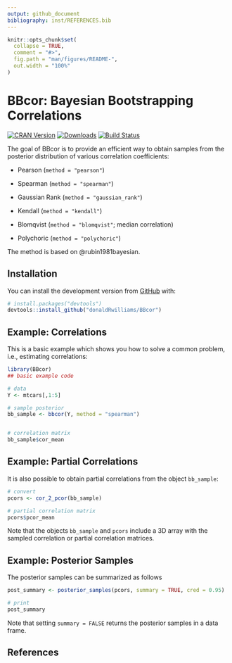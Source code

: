 ```yaml
---
output: github_document
bibliography: inst/REFERENCES.bib
---
```


<!-- README.md is generated from README.Rmd. Please edit that file -->

```r
knitr::opts_chunk$set(
  collapse = TRUE,
  comment = "#>",
  fig.path = "man/figures/README-",
  out.width = "100%"
)
```

# **BBcor**: Bayesian Bootstrapping Correlations
[![CRAN Version](http://www.r-pkg.org/badges/version/BBcor)](https://cran.r-project.org/package=BBcor)
[![Downloads](https://cranlogs.r-pkg.org/badges/BBcor)](https://cran.r-project.org/package=BBcor)
[![Build Status](https://travis-ci.org/donaldRwilliams/BBcor.svg?branch=master)](https://travis-ci.org/donaldRwilliams/BBcor)


The goal of BBcor is to provide an efficient way to obtain samples from the 
posterior distribution of various correlation coefficients:

* Pearson (`method = "pearson"`)

* Spearman (`method = "spearman"`)

* Gaussian Rank (`method = "gaussian_rank"`)

* Kendall (`method = "kendall"`)

* Blomqvist (`method = "blomqvist"`; median correlation)

* Polychoric (`method = "polychoric"`)

The method is based on @rubin1981bayesian.

## Installation

<!-- You can install the released version of BBcor from [CRAN](https://CRAN.R-project.org) with: -->

<!-- ``` r -->
<!-- install.packages("BBcor") -->
<!-- ``` -->

You can install the development version from [GitHub](https://github.com/) with:

``` r
# install.packages("devtools")
devtools::install_github("donaldRwilliams/BBcor")
```
## Example: Correlations

This is a basic example which shows you how to solve a common problem, i.e., estimating correlations:

```r
library(BBcor)
## basic example code

# data
Y <- mtcars[,1:5]

# sample posterior
bb_sample <- bbcor(Y, method = "spearman")


# correlation matrix
bb_sample$cor_mean
```


## Example: Partial Correlations
It is also possible to obtain partial correlations from the object `bb_sample`:

```r
# convert
pcors <- cor_2_pcor(bb_sample)

# partial correlation matrix
pcors$pcor_mean
```

Note that the objects `bb_sample` and `pcors` include a 3D array with the sampled 
correlation or partial correlation matrices.

## Example: Posterior Samples
The posterior samples can be summarized as follows
```r
post_summary <- posterior_samples(pcors, summary = TRUE, cred = 0.95)

# print
post_summary
```

Note that setting `summary = FALSE` returns the posterior samples in a data frame.

## References
